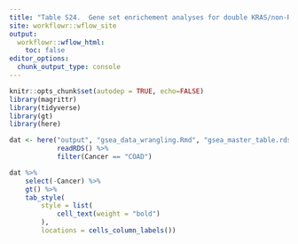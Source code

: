 ```yaml
---
title: "Table S24.  Gene set enrichement analyses for double KRAS/non-RAS mutant vs KRAS only mutant colon adenocarcinomas."
site: workflowr::wflow_site
output:
  workflowr::wflow_html:
    toc: false
editor_options:
  chunk_output_type: console
---
```


```r
knitr::opts_chunk$set(autodep = TRUE, echo=FALSE)
library(magrittr)
library(tidyverse)
library(gt)
library(here)
```



```r

dat <- here("output", "gsea_data_wrangling.Rmd", "gsea_master_table.rds") %>%
            readRDS() %>%
            filter(Cancer == "COAD")

```


```r
dat %>%
    select(-Cancer) %>%
    gt() %>%
    tab_style(
        style = list(
            cell_text(weight = "bold")
        ),
        locations = cells_column_labels()) 

```
